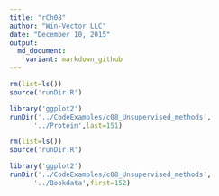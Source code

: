```yaml
---
title: "rCh08"
author: "Win-Vector LLC"
date: "December 10, 2015"
output:
  md_document:
    variant: markdown_github
---
```


```r
rm(list=ls())
source('runDir.R')
```

```r
library('ggplot2')
runDir('../CodeExamples/c08_Unsupervised_methods',
      '../Protein',last=151)
```

```r
rm(list=ls())
source('runDir.R')
```

```r
library('ggplot2')
runDir('../CodeExamples/c08_Unsupervised_methods',
      '../Bookdata',first=152)
```